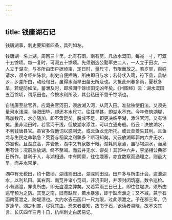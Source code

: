 ```yaml
---
---
---
```

title: 钱唐湖石记
---



钱唐湖事，刺史要知者四条，具列如左。

钱唐湖一名上湖，周回三十里。北有石函。南有笕。凡放水溉田，每减一寸，可溉十五馀顷。每一复时，可溉五十馀顷。先须别选公勤军吏二人，一人立于田次，一人立于湖次，与本所由田户据顷亩，定日时，量尺寸，节限而放之。若岁旱，百姓请水，须令经州陈状，刺史自便押贴，所由即日与水；若待状入司，符下县，县帖乡，乡差所由，动经旬日，虽得水而旱田苗无所及也。大抵此州春多雨，夏秋多旱，若堤防如法，蓄泄及时，即濒湖千馀顷田无凶年矣。《州图经》云：湖水溉田五百馀顷，谓系田也。今按水利所及，其公私田不啻千馀顷也。

自钱唐至盐官界，应溉夹官河田，须放湖入河，从河入田。准盐铁使旧法，又须先量河水浅深，待溉田毕，却还本水尺寸。往往旱甚，即湖水不充。今年修筑湖堤，高加数尺，水亦随加，即不啻足矣。脱或不足，即更决临平湖，添注官河，又有馀矣。虽非浇田时，若官河干浅，但放湖水添注，可以立通舟船。俗云：决放湖水，不利钱唐县官。县官多假他词以惑刺史。或云鱼龙无所托。或云茭菱失其利。且鱼龙与生民之命孰急？茭菱与稻粱之利孰多？断可知矣。又云放湖即郭内六井无水，亦妄也。且湖底高，井管低，湖中又有泉数十眼，湖耗则泉涌，虽尽竭湖水，而泉用有馀；况前后放湖，终不至竭。而云井无水，谬矣！其郭中六井，李泌相公典郡日所作，甚利于人，与湖相通，中有阴窦，往往堙塞，亦宜数察而通理之，则虽大旱，而井水常足。

湖中有无税田，约十数顷，湖浅则田出，湖深则田没。田户多与所由计会，盗泄湖水，以利私田。其右函、南笕并诸小笕闼，非浇田时，并须封闭筑塞，数令巡检。小有漏泄，罪责所由，即无盗泄之弊矣。又若霖雨三日已上，即往往堤决，须所由巡守预为之防。其笕之南，旧有缺岸，若水暴涨，即于缺岸泄之；又不减，兼于石函南笕泄之，防堤溃也。大约水去石函口一尺为限，过此须泄之。予在郡三年，仍岁逢旱。湖之利害，尽究其由。恐来者要知，故书于石，欲读者易晓，故不文其言。长庆四年三月十日，杭州刺史白居易记。